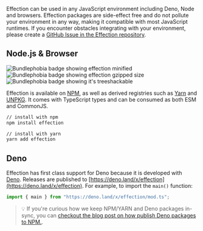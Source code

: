 Effection can be used in any JavaScript environment including Deno, Node and browsers. Effection packages are side-effect free and do not pollute your environment in any way, making it compatible with most JavaScript runtimes.
If you encounter obstacles integrating with your environment, please create a [GitHub Issue in the Effection repository](https://github.com/thefrontside/effection/issues/new).

## Node.js & Browser

<p class="inline-flex space-x-2 my-0">
  <img class="my-0" src="https://badgen.net/bundlephobia/min/effection" alt="Bundlephobia badge showing effection minified" />
  <img class="my-0" src="https://badgen.net/bundlephobia/minzip/effection" alt="Bundlephobia badge showing effection gzipped size" />
  <img class="my-0" src="https://badgen.net/bundlephobia/tree-shaking/effection" alt="Bundlephobia badge showing it's treeshackable" />
</p>

Effection is available on [NPM][npm], as well as derived registries such as [Yarn][yarn] and [UNPKG][unpkg]. It comes with TypeScript types and can be consumed as both ESM and CommonJS.

```bash
// install with npm
npm install effection

// install with yarn
yarn add effection
```

## Deno

Effection has first class support for Deno because it is developed with [Deno](https://deno.land). Releases are published to [https://deno.land/x/effection](https://deno.land/x/effection). For example, to import the `main()` function:

```ts
import { main } from "https://deno.land/x/effection/mod.ts";
```

> 💡 If you're curious how we keep NPM/YARN and Deno packages in-sync, you can [checkout the blog post on how publish Deno packages to NPM.][deno-npm-publish].

[deno-npm-publish]: https://frontside.com/blog/2023-04-27-deno-is-the-easiest-way-to-author-npm-packages/
[unpkg]: https://unpkg.com/effection
[yarn]: https://yarnpkg.com/package?q=effection&name=effection
[npm]: https://www.npmjs.com/package/effection
[bundlephobia]: https://bundlephobia.com/package/effection
